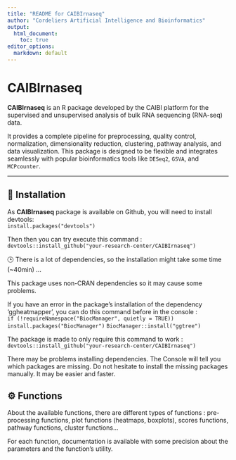 ```yaml
---
title: "README for CAIBIrnaseq"
author: "Cordeliers Artificial Intelligence and Bioinformatics"
output: 
  html_document:
    toc: true
editor_options: 
  markdown: default
---
```


# CAIBIrnaseq

**CAIBIrnaseq** is an R package developed by the CAIBI platform for the supervised and unsupervised analysis of bulk RNA sequencing (RNA-seq) data.

It provides a complete pipeline for preprocessing, quality control, normalization, dimensionality reduction, clustering, pathway analysis, and data visualization. This package is designed to be flexible and integrates seamlessly with popular bioinformatics tools like `DESeq2`, `GSVA`, and `MCPcounter`.

---

## 🔧 Installation

As **CAIBIrnaseq** package is available on Github, you will need to install devtools:  
`install.packages("devtools")`

Then then you can try execute this command :   
`devtools::install_github("your-research-center/CAIBIrnaseq")`

🕒 There is a lot of dependencies, so the installation might take some time (~40min) ...


This package uses non-CRAN dependencies so it may cause some problems.

If you have an error in the package's installation of the dependency 'ggheatmapper', you can do this command before in the console :   
`if (!requireNamespace("BiocManager", quietly = TRUE))`
  `install.packages("BiocManager")`
`BiocManager::install("ggtree")`

The package is made to only require this command to work :   
`devtools::install_github("your-research-center/CAIBIrnaseq")`

There may be problems installing dependencies. The Console will tell you which packages are missing. Do not hesitate to install the missing packages manually. It may be easier and faster. 

## ⚙️ Functions
About the available functions, there are different types of functions : pre-processing functions, plot functions (heatmaps, boxplots), scores functions, pathway functions, cluster functions...

For each function, documentation is available with some precision about the parameters and the function's utility.
